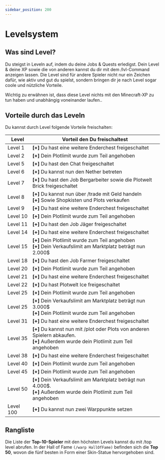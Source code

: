 ```yaml
---
sidebar_position: 200
---
```



# Levelsystem

## Was sind Level?
Du steigst in Leveln auf, indem du deine Jobs & Quests erledigst. Dein Level & deine XP sowie die von anderen kannst du dir mit dem /lvl-Command anzeigen lassen. Die Level sind für andere Spieler nicht nur ein Zeichen dafür, wie aktiv und gut du spielst, sondern bringen dir je nach Level sogar coole und nützliche Vorteile.




<Admonition type="info" title="Hinweis!">
Wichtig zu erwähnen ist, dass diese Level nichts mit den Minecraft-XP zu tun haben und unabhängig voneinander laufen..
</Admonition>

## Vorteile durch das Leveln
Du kannst durch Level folgende Vorteile freischalten:

| Level | Vorteil den Du freischaltest                              |
|-------|-----------------------------------------------------------|
| Level 1  | **[+]** Du hast eine weitere Enderchest freigeschaltet          |
| Level 2  | **[+]** Dein Plotlimit wurde zum Teil angehoben                 |
| Level 5  | **[+]** Du hast den Chat freigeschaltet                        |
| Level 6  | **[+]** Du kannst nun den Nether betreten                      |
| Level 7  | **[+]** Du hast den Job Bergarbeiter sowie die Plotwelt Brick  freigeschaltet |
| Level 8  | **[+]** Du kannst nun über /trade mit Geld handeln<br/> **[+]** Sowie Shopkisten und Plots  verkaufen |
| Level 9  | **[+]** Du hast eine weitere Enderchest freigeschaltet          |
| Level 10 | **[+]** Dein Plotlimit wurde zum Teil angehoben                 |
| Level 11 | **[+]** Du hast den Job Jäger freigeschaltet                   |
| Level 14 | **[+]** Du hast eine weitere Enderchest freigeschaltet |
| Level 15 | **[+]** Dein Plotlimit wurde zum Teil angehoben<br/> **[+]** Dein Verkaufslimit am Marktplatz beträgt nun 2.000$ | 
| Level 18 | **[+]**  Du hast den Job Farmer freigeschaltet                  |
| Level 20 | **[+]** Dein Plotlimit wurde zum Teil angehoben                 |
| Level 21 | **[+]** Du hast eine weitere Enderchest freigeschaltet          |
| Level 22 | **[+]**  Du hast Plotwelt Ice freigeschaltet                    |
| Level 25 | **[+]**  Dein Plotlimit wurde zum Teil angehoben                 |
| Level 25 | **[+]** Dein Verkaufslimit am Marktplatz beträgt nun 3.000$<br/> **[+]** Dein Plotlimit wurde zum Teil angehoben |
| Level 31 | **[+]** Du hast eine weitere Enderchest freigeschaltet          |
| Level 35 | **[+]** Du kannst nun mit /plot oder Plots von anderen Spielern abkaufen.<br/> **[+]** Außerdem wurde dein Plotlimit zum Teil angehoben |
| Level 38 | **[+]** Du hast eine weitere Enderchest freigeschaltet          |
| Level 40 | **[+]** Dein Plotlimit wurde zum Teil angehoben                 |
| Level 45 | **[+]** Dein Plotlimit wurde zum Teil angehoben                 |
| Level 50 | **[+]** Dein Verkaufslimit am Marktplatz beträgt nun 4.000$.<br/> **[+]** Außerdem wurde dein Plotlimit zum Teil angehoben           |
| Level 100| **[+]** Du kannst nun zwei Warppunkte setzen                   |


## Rangliste
Die Liste der **Top-10-Spieler** mit den höchsten Levels kannst du mit /top level abrufen. In der Hall of Fame ```(/warp HallOfFame)``` befinden sich die **Top 50**, wovon die fünf besten in Form einer Skin-Statue hervorgehoben sind.
